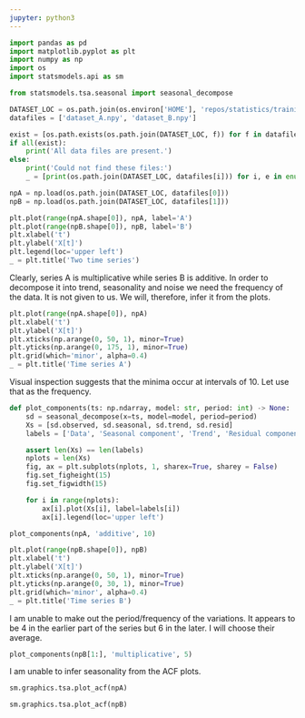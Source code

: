 ```yaml
---
jupyter: python3
---
```


```python
import pandas as pd
import matplotlib.pyplot as plt
import numpy as np
import os
import statsmodels.api as sm

from statsmodels.tsa.seasonal import seasonal_decompose
```

```python
DATASET_LOC = os.path.join(os.environ['HOME'], 'repos/statistics/training/datasets')
datafiles = ['dataset_A.npy', 'dataset_B.npy']

exist = [os.path.exists(os.path.join(DATASET_LOC, f)) for f in datafiles]
if all(exist):
    print('All data files are present.')
else:
    print('Could not find these files:')
    _ = [print(os.path.join(DATASET_LOC, datafiles[i])) for i, e in enumerate(exist) if not e]
```

```python
npA = np.load(os.path.join(DATASET_LOC, datafiles[0]))
npB = np.load(os.path.join(DATASET_LOC, datafiles[1]))
```

```python
plt.plot(range(npA.shape[0]), npA, label='A')
plt.plot(range(npB.shape[0]), npB, label='B')
plt.xlabel('t')
plt.ylabel('X[t]')
plt.legend(loc='upper left')
_ = plt.title('Two time series')
```

Clearly, series A is multiplicative while series B is additive. In order to decompose it into trend, seasonality and noise we need the frequency of the data. It is not given to us. We will, therefore, infer it from the plots.

```python
plt.plot(range(npA.shape[0]), npA)
plt.xlabel('t')
plt.ylabel('X[t]')
plt.xticks(np.arange(0, 50, 1), minor=True)
plt.yticks(np.arange(0, 175, 1), minor=True)
plt.grid(which='minor', alpha=0.4)
_ = plt.title('Time series A')
```

Visual inspection suggests that the minima occur at intervals of $10$. Let use that as the frequency.

```python
def plot_components(ts: np.ndarray, model: str, period: int) -> None:
    sd = seasonal_decompose(x=ts, model=model, period=period)
    Xs = [sd.observed, sd.seasonal, sd.trend, sd.resid]
    labels = ['Data', 'Seasonal component', 'Trend', 'Residual component']

    assert len(Xs) == len(labels)
    nplots = len(Xs)
    fig, ax = plt.subplots(nplots, 1, sharex=True, sharey = False)
    fig.set_figheight(15)
    fig.set_figwidth(15)

    for i in range(nplots):
        ax[i].plot(Xs[i], label=labels[i])
        ax[i].legend(loc='upper left')
```

```python
plot_components(npA, 'additive', 10)
```

```python
plt.plot(range(npB.shape[0]), npB)
plt.xlabel('t')
plt.ylabel('X[t]')
plt.xticks(np.arange(0, 50, 1), minor=True)
plt.yticks(np.arange(0, 30, 1), minor=True)
plt.grid(which='minor', alpha=0.4)
_ = plt.title('Time series B')
```

I am unable to make out the period/frequency of the variations. It appears to be $4$ in the earlier part of the series but $6$ in the later. I will choose their average.

```python
plot_components(npB[1:], 'multiplicative', 5)
```

I am unable to infer seasonality from the ACF plots.

```python
sm.graphics.tsa.plot_acf(npA)
```

```python
sm.graphics.tsa.plot_acf(npB)
```

